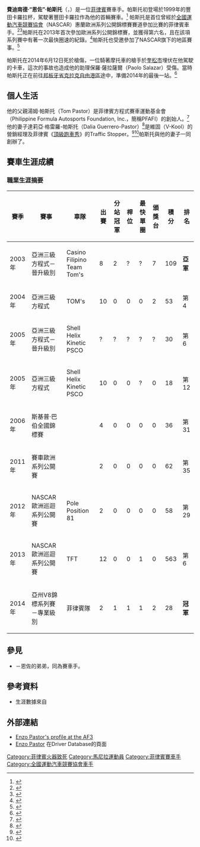 {{Infobox racing driver
| name              = 恩佐·帕斯托<br>Enzo Pastor
| image             = Enzo Pastor.jpg
| imagesize         = 250px
| caption           = 恩佐·帕斯托
| nationality       = {{PHI}}
| date of birth     = {{birth date|1982|1|24|df=y}}
| place of birth    = [[菲律賓|菲律賓]][[馬尼拉|馬尼拉]]
| date of death     = {{death date and age|2014|6|12|1982|1|24|df=yes}}
| place of death    = [[菲律賓|菲律賓]][[奎松市|奎松市]]
| related to        = {{le|唐·帕斯托|Don Pastor}}
| current series    = {{le|NASCAR惠蘭歐洲系列賽|NASCAR Whelen Euroseries|NASCAR惠蘭歐洲系列公開錦標賽}}
| first year        = 2013
| current team      = TFT-Alpes Carrelage
| car number        = 3
| former teams      = 
| starts            = 
| wins              = 
| poles             = 
| fastest laps      = 1
| best finish       = 第6
| year              = 2013
| prev series       = {{le|亞洲三級方程式錦標賽|Asian Formula Three Championship}}
| prev series years = 
| titles            = 
| title years       = 
| awards            = 
| award years       = 
}}
'''費迪南德·“恩佐”·帕斯托'''（{{lang-en|Ferdinand "Enzo" Pastor}}，{{bd|1982年|1月24日|2014年|6月12日|catIdx=Pastor}}）是一位[[菲律賓人|菲律賓]]賽車手。帕斯托初登場於1999年的豐田卡羅拉杯，駕駛著豐田卡羅拉作為他的首輛賽車。<ref>{{cite web|url=http://www.asianf3.net/article/articleview/104/1/12/ |title=Asian Formula 3 - Enzo Pastor |publisher=Asianf3.net |date=1982-01-24 |accessdate=2013-11-22 |deadurl=yes |archiveurl=https://web.archive.org/web/20080907231252/http://www.asianf3.net/article/articleview/104/1/12/ |archivedate=2008-09-07 }}</ref> 帕斯托是首位曾經於[[全國運動汽車競賽協會|全國運動汽車競賽協會]]（NASCAR）惠蘭歐洲系列公開錦標賽賽道參加比賽的菲律賓車手。<ref>{{cite web |url=http://www.tempo.com.ph/2013/07/pastor-makes-waves-in-euro-nascar-series/#.UooeasRL2lU |title=Pastor makes waves in Euro NASCAR series | Tempo - News in a Flash |publisher=Tempo |date= |accessdate=2013-11-22 |deadurl=yes |archiveurl=https://web.archive.org/web/20130916191148/http://www.tempo.com.ph/2013/07/pastor-makes-waves-in-euro-nascar-series/#.UooeasRL2lU |archivedate=2013-09-16 }}</ref><ref>{{cite web|author=Name * |url=http://www.speed-mag.com/enzo-pastor-rises-in-euro-nascar/ |title=Enzo Pastor rises in Euro NASCAR - Speed |publisher=Speed-mag.com |date= |accessdate=2013-11-22 |deadurl=yes |archiveurl=https://web.archive.org/web/20140714130515/http://www.speed-mag.com/enzo-pastor-rises-in-euro-nascar/ |archivedate=2014-07-14 }}</ref>帕斯托在2013年首次參加歐洲系列公開錦標賽，並獲得第六名，且在該項系列賽中有著一次最快圈速的紀錄。<ref>{{cite web|url=http://sports.tempo.com.ph/2013/10/enzo-makes-rp-proud-in-euro-nascar-circuit/ |title=Enzo makes RP proud in Euro NASCAR circuit | Tempo Sports |publisher=Sports.tempo.com.ph |date= |accessdate=2013-11-22 |deadurl=yes |archiveurl=https://web.archive.org/web/20140714164829/http://sports.tempo.com.ph/2013/10/enzo-makes-rp-proud-in-euro-nascar-circuit/ |archivedate=2014-07-14 }}</ref>帕斯托也受邀參加了NASCAR旗下的{{le|K&N東部專業系列賽|K&N Pro Series East}}地區賽事。<ref>{{cite web |last=Rodrigo |first=Dexter |url=http://www.philstar.com/health-and-family/2013/06/04/950055/enzo-pastor-talks-fitness-upcoming-nascar-kn-pro-series-race |title=Enzo Pastor talks fitness, upcoming NASCAR K&N Pro-Series race | Health And Family, Lifestyle Features, The Philippine Star |publisher=philstar.com |date=2013-06-04 |accessdate=2013-11-22 |archive-date=2015-09-24 |archive-url=https://web.archive.org/web/20150924233957/http://www.philstar.com/health-and-family/2013/06/04/950055/enzo-pastor-talks-fitness-upcoming-nascar-kn-pro-series-race |dead-url=no }}</ref>

帕斯托在2014年6月12日死於槍傷，一位騎著摩托車的槍手於[[奎松市|奎松市]]埋伏在他駕駛的卡車，這次的事故也造成他的助理保羅·薩拉薩爾（Paolo Salazar）受傷。當時帕斯托正在前往[[邦板牙省|邦板牙省]][[克拉克自由港區|克拉克自由港區]]途中，準備2014年{{le|亞州V8錦標系列賽|Asian V8 Championship Series}}的最後一站。<ref name="Pastor Death">{{cite news|title=PH racer Enzo Pastor shot dead in Quezon City|url=http://motioncars.inquirer.net/29395/ph-racer-enzo-pastor-shot-dead-in-quezon-city|accessdate=13 June 2014|publisher=Philippine Daily Inquirer|date=13 June 2014|archive-url=https://web.archive.org/web/20140709091224/http://motioncars.inquirer.net/29395/ph-racer-enzo-pastor-shot-dead-in-quezon-city|archive-date=2014-07-09|dead-url=yes}}</ref>

==個人生活==

他的父親湯姆·帕斯托（Tom Pastor）是菲律賓方程式賽車運動基金會（Philippine Formula Autosports Foundation, Inc.，簡稱PFAFI）的創始人。<ref>{{cite news|url=http://www.philstar.com/health-and-family/2013/06/04/950055/enzo-pastor-talks-fitness-upcoming-nascar-kn-pro-series-race?nomobile=1|title=Enzo Pastor talks fitness, upcoming NASCAR K&N Pro-Series race|author=Dexter Rodrigo Matilla|work=philstar.com|publisher=The Philippine Star|date=2013-06-04|accessdate=2014-07-13|archive-date=2015-09-24|archive-url=https://web.archive.org/web/20150924234007/http://www.philstar.com/health-and-family/2013/06/04/950055/enzo-pastor-talks-fitness-upcoming-nascar-kn-pro-series-race?nomobile=1|dead-url=no}}</ref>他的妻子達莉亞·格雷羅-帕斯托（Dalia Guerrero-Pastor）<ref>{{cite news|url=http://philnews.ph/2013/12/24/enzo-pastor-received-nascar-all-star-award-2013/|title=Enzo Pastor Received NASCAR All-Star Award 2013|work=philnews.ph|publisher=Philippine News|date=2013-12-24|author=Ed Umbao|accessdate=2014-07-14|archive-date=2019-12-05|archive-url=https://web.archive.org/web/20191205032745/https://philnews.ph/2013/12/24/enzo-pastor-received-nascar-all-star-award-2013/|dead-url=no}}</ref>是維固（V-Kool）的營銷經理及菲律賓《[[頂級跑車秀|頂級跑車秀]]》的Traffic Stopper。<ref>{{cite news|url=http://www.topgear.com.ph/features/feature-articles/auto-industry-moms-tell-us-their-wish-for-mother-s-day|title=Auto-industry moms tell us their wish for Mother's Day|work=topgear.com.ph|publisher=[[Top_Gear|Top Gear]]|date=2012-05-11|accessdate=2014-07-14|archive-url=https://web.archive.org/web/20130308162603/http://www.topgear.com.ph/features/feature-articles/auto-industry-moms-tell-us-their-wish-for-mother-s-day|archive-date=2013-03-08|dead-url=yes}}</ref><ref>{{cite web|url=http://www.topgear.com.ph/features/traffic-stopper/dalia-guerrero-pastor|title=Dalia Guerrero-Pastor|work=topgear.com.ph|publisher=[[Top_Gear|Top Gear]]|date=2012-04-02|accessdate=2014-07-14|archive-url=https://web.archive.org/web/20140714174708/http://www.topgear.com.ph/features/traffic-stopper/dalia-guerrero-pastor|archive-date=2014-07-14|dead-url=yes}}</ref>帕斯托與他的妻子一同創辦了{{le|攤牌賽道|Circuit Showdown}}。

==賽車生涯成績==
===職業生涯摘要===
{| class="wikitable" style="font-size: 90%; text-align:center"
! 賽季
! 賽事
! 車隊
! 出賽
! 分站冠軍
! 桿位
! 最快單圈
! 頒獎台
! 積分
! 排名
|-
! 2003年
|align=left| 亞洲三級方程式－晉升級別
|align=left| Casino Filipino Team Tom's
| 8
| 2
| ?
| ?
| 7
| 109
| bgcolor="#DFDFDF"| '''亞軍'''
|-
! 2004年
|align=left| 亞洲三級方程式
|align=left| TOM's
| 10
| 0
| 0
| 0
| 2
| 53
| 第4
|-
! 2005年
|align=left| 亞洲三級方程式－晉升級別
|align=left| Shell Helix Kinetic PSCO
| ?
| ?
| ?
| ?
| ?
| 30
| 第6
|-
! 2005年
|align=left| 亞洲三級方程式
|align=left| Shell Helix Kinetic PSCO
| 10
| 0
| 0
| ?
| 0
| 18
| 第12
|-
! 2006年
|align=left| 斯基普·巴伯全國錦標賽
|align=left| 
| 4
| 0
| 0
| 0
| 0
| 36
| 第31
|-
! 2011年
|align=left| 賽車歐洲系列公開賽
|align=left| 
| 2
| 0
| 0
| 0
| 0
| 62
| 第35
|-
! 2012年
|align=left| NASCAR歐洲巡迴系列公開賽
|align=left| Pole Position 81
| 2
| 0
| 0
| 0
| 0
| 58
| 第29
|-
! 2013年
|align=left| NASCAR歐洲巡迴系列公開賽
|align=left| TFT
| 12
| 0
| 0
| 1
| 0
| 563
| 第6
|-
! 2014年
|align=left| 亞州V8錦標系列賽－專業級別
|align=left| 菲律賓隊
| 2
| 1
| 1
| 1
| 2
| 28
| bgcolor="#FFFFBF"| '''冠軍'''
|}

==參見==
*{{le|唐·帕斯托|Don Pastor}}－恩佐的弟弟，同為賽車手。

==參考資料==
{{reflist}}
*生涯數據來自{{cite web|url=http://www.driverdb.com/drivers/enzo-pastor/|title=driverdb - Enzo Pastor|accessdate=2014-07-08|archive-date=2019-12-06|archive-url=https://web.archive.org/web/20191206112142/https://www.driverdb.com/drivers/enzo-pastor/|dead-url=no}}

==外部連結==
* [https://web.archive.org/web/20080907231252/http://www.asianf3.net/article/articleview/104/1/12/ Enzo Pastor's profile at the AF3]
* [http://www.driverdb.com/drivers/enzo-pastor/ Enzo Pastor] {{Wayback|url=http://www.driverdb.com/drivers/enzo-pastor/ |date=20191206112142 }}在Driver Database的頁面

{{DEFAULTSORT:Pastor, Enzo}}

[[Category:菲律賓火器致死|Category:菲律賓火器致死]]
[[Category:馬尼拉運動員|Category:馬尼拉運動員]]
[[Category:菲律賓賽車手|Category:菲律賓賽車手]]
[[Category:全國運動汽車競賽協會車手|Category:全國運動汽車競賽協會車手]]